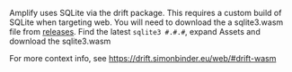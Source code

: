 Amplify uses SQLite via the drift package. This requires a custom build of SQLite when targeting web. You will need to download the a sqlite3.wasm file from [releases](https://github.com/simolus3/sqlite3.dart/releases). Find the latest `sqlite3 #.#.#`, expand Assets and download the sqlite3.wasm

For more context info, see https://drift.simonbinder.eu/web/#drift-wasm
